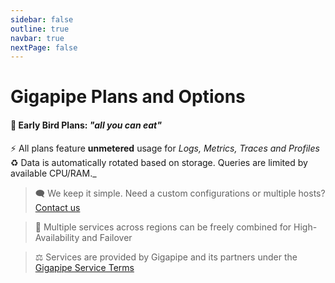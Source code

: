 ```yaml
---
sidebar: false
outline: true
navbar: true
nextPage: false
---
```



# Gigapipe Plans and Options

#### 🐣 Early Bird Plans: _"all you can eat"_

⚡ All plans feature **unmetered** usage for _Logs, Metrics, Traces and Profiles_ <br/>
♻️ Data is automatically rotated based on storage. Queries are limited by available CPU/RAM._<br/>

<PricingCalculator />

> 🗨️ We keep it simple. Need a custom configurations or multiple hosts? [Contact us](/signup)

> 🥡 Multiple services across regions can be freely combined for High-Availability and Failover

> ⚖️ Services are provided by Gigapipe and its partners under the [Gigapipe Service Terms](/legal)
